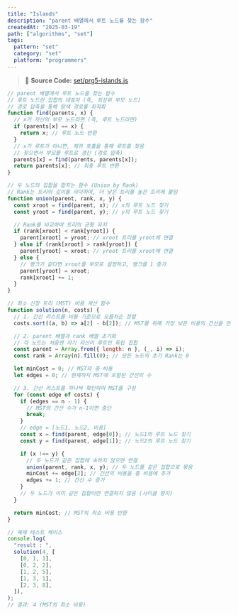 ```yaml
---
title: "Islands"
description: "parent 배열에서 루트 노드를 찾는 함수"
createdAt: "2025-03-19"
path: ["algorithms", "set"]
tags:
  pattern: "set"
  category: "set"
  platform: "programmers"
---
```


> 📌 **Source Code:** [set/prg5-islands.js](https://github.com/0teklee/pattern-recognition/tree/main/site/content/algorithms/set/prg5-islands.js)

```js
// parent 배열에서 루트 노드를 찾는 함수
// 루트 노드란 집합의 대표자 (즉, 최상위 부모 노드)
// 경로 압축을 통해 탐색 경로를 최적화
function find(parents, x) {
  // x가 자신의 부모 노드라면 (즉, 루트 노드라면)
  if (parents[x] == x) {
    return x; // 루트 노드 반환
  }
  // x가 루트가 아니면, 재귀 호출을 통해 루트를 찾음
  // 찾으면서 부모를 루트로 갱신 (경로 압축)
  parents[x] = find(parents, parents[x]);
  return parents[x]; // 최종 루트 반환
}

// 두 노드의 집합을 합치는 함수 (Union by Rank)
// Rank는 트리의 깊이를 의미하며, 더 낮은 트리를 높은 트리에 붙임
function union(parent, rank, x, y) {
  const xroot = find(parent, x); // x의 루트 노드 찾기
  const yroot = find(parent, y); // y의 루트 노드 찾기

  // Rank를 비교하여 트리의 균형 유지
  if (rank[xroot] < rank[yroot]) {
    parent[xroot] = yroot; // xroot 트리를 yroot에 연결
  } else if (rank[xroot] > rank[yroot]) {
    parent[yroot] = xroot; // yroot 트리를 xroot에 연결
  } else {
    // 랭크가 같다면 xroot를 부모로 설정하고, 랭크를 1 증가
    parent[yroot] = xroot;
    rank[xroot] += 1;
  }
}

// 최소 신장 트리 (MST) 비용 계산 함수
function solution(n, costs) {
  // 1. 간선 리스트를 비용 기준으로 오름차순 정렬
  costs.sort((a, b) => a[2] - b[2]); // MST를 위해 가장 낮은 비용의 간선을 먼저 처리

  // 2. parent 배열과 rank 배열 초기화
  // 각 노드는 처음엔 자기 자신이 루트인 독립 집합
  const parent = Array.from({ length: n }, (_, i) => i);
  const rank = Array(n).fill(0); // 모든 노드의 초기 Rank는 0

  let minCost = 0; // MST의 총 비용
  let edges = 0; // 현재까지 MST에 포함된 간선의 수

  // 3. 간선 리스트를 하나씩 확인하며 MST를 구성
  for (const edge of costs) {
    if (edges == n - 1) {
      // MST의 간선 수가 n-1이면 중단
      break;
    }
    // edge = [노드1, 노드2, 비용]
    const x = find(parent, edge[0]); // 노드1의 루트 노드 찾기
    const y = find(parent, edge[1]); // 노드2의 루트 노드 찾기

    if (x !== y) {
      // 두 노드가 같은 집합에 속하지 않으면 연결
      union(parent, rank, x, y); // 두 노드를 같은 집합으로 묶음
      minCost += edge[2]; // 간선의 비용을 총 비용에 추가
      edges += 1; // 간선 수 증가
    }
    // 두 노드가 이미 같은 집합이면 연결하지 않음 (사이클 방지)
  }

  return minCost; // MST의 최소 비용 반환
}

// 예제 테스트 케이스
console.log(
  "result : ",
  solution(4, [
    [0, 1, 1],
    [0, 2, 2],
    [1, 2, 5],
    [1, 3, 1],
    [2, 3, 8],
  ]),
);
// 결과: 4 (MST의 최소 비용)
```
